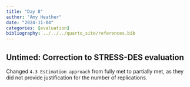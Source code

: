 ```yaml
---
title: "Day 8"
author: "Amy Heather"
date: "2024-11-04"
categories: [evaluation]
bibliography: ../../../quarto_site/references.bib
---
```


## Untimed: Correction to STRESS-DES evaluation

Changed `4.3 Estimation approach` from fully met to partially met, as they did not provide justification for the number of replications.